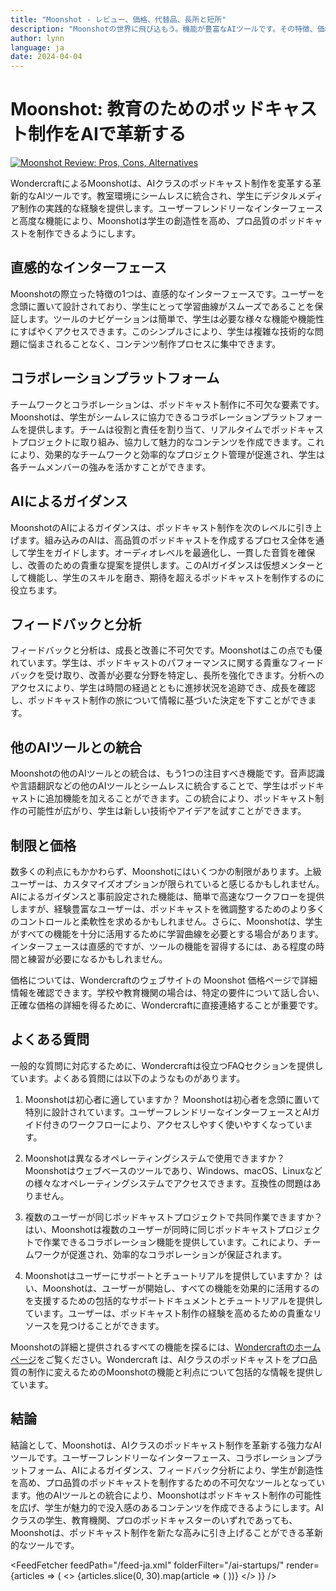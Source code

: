 ```yaml
---
title: "Moonshot - レビュー、価格、代替品、長所と短所"
description: "Moonshotの世界に飛び込もう。機能が豊富なAIツールです。その特徴、価格、そしてどのようにインパクトを与えているかを学びましょう。見逃さないでください！"
author: lynn
language: ja
date: 2024-04-04
---
```

        
# Moonshot: 教育のためのポッドキャスト制作をAIで革新する


<BlogHeader />


[![Moonshot Review: Pros, Cons, Alternatives](/ai-startups/moonshot.png)](https://www.wondercraft.ai/)

WondercraftによるMoonshotは、AIクラスのポッドキャスト制作を変革する革新的なAIツールです。教室環境にシームレスに統合され、学生にデジタルメディア制作の実践的な経験を提供します。ユーザーフレンドリーなインターフェースと高度な機能により、Moonshotは学生の創造性を高め、プロ品質のポッドキャストを制作できるようにします。

## 直感的なインターフェース

Moonshotの際立った特徴の1つは、直感的なインターフェースです。ユーザーを念頭に置いて設計されており、学生にとって学習曲線がスムーズであることを保証します。ツールのナビゲーションは簡単で、学生は必要な様々な機能や機能性にすばやくアクセスできます。このシンプルさにより、学生は複雑な技術的な問題に悩まされることなく、コンテンツ制作プロセスに集中できます。

## コラボレーションプラットフォーム

チームワークとコラボレーションは、ポッドキャスト制作に不可欠な要素です。Moonshotは、学生がシームレスに協力できるコラボレーションプラットフォームを提供します。チームは役割と責任を割り当て、リアルタイムでポッドキャストプロジェクトに取り組み、協力して魅力的なコンテンツを作成できます。これにより、効果的なチームワークと効率的なプロジェクト管理が促進され、学生は各チームメンバーの強みを活かすことができます。

## AIによるガイダンス

MoonshotのAIによるガイダンスは、ポッドキャスト制作を次のレベルに引き上げます。組み込みのAIは、高品質のポッドキャストを作成するプロセス全体を通して学生をガイドします。オーディオレベルを最適化し、一貫した音質を確保し、改善のための貴重な提案を提供します。このAIガイダンスは仮想メンターとして機能し、学生のスキルを磨き、期待を超えるポッドキャストを制作するのに役立ちます。

## フィードバックと分析

フィードバックと分析は、成長と改善に不可欠です。Moonshotはこの点でも優れています。学生は、ポッドキャストのパフォーマンスに関する貴重なフィードバックを受け取り、改善が必要な分野を特定し、長所を強化できます。分析へのアクセスにより、学生は時間の経過とともに進捗状況を追跡でき、成長を確認し、ポッドキャスト制作の旅について情報に基づいた決定を下すことができます。

## 他のAIツールとの統合

Moonshotの他のAIツールとの統合は、もう1つの注目すべき機能です。音声認識や言語翻訳などの他のAIツールとシームレスに統合することで、学生はポッドキャストに追加機能を加えることができます。この統合により、ポッドキャスト制作の可能性が広がり、学生は新しい技術やアイデアを試すことができます。

## 制限と価格

数多くの利点にもかかわらず、Moonshotにはいくつかの制限があります。上級ユーザーは、カスタマイズオプションが限られていると感じるかもしれません。AIによるガイダンスと事前設定された機能は、簡単で高速なワークフローを提供しますが、経験豊富なユーザーは、ポッドキャストを微調整するためのより多くのコントロールと柔軟性を求めるかもしれません。さらに、Moonshotは、学生がすべての機能を十分に活用するために学習曲線を必要とする場合があります。インターフェースは直感的ですが、ツールの機能を習得するには、ある程度の時間と練習が必要になるかもしれません。

価格については、Wondercraftのウェブサイトの Moonshot 価格ページで詳細情報を確認できます。学校や教育機関の場合は、特定の要件について話し合い、正確な価格の詳細を得るために、Wondercraftに直接連絡することが重要です。

## よくある質問

一般的な質問に対応するために、Wondercraftは役立つFAQセクションを提供しています。よくある質問には以下のようなものがあります。

1. Moonshotは初心者に適していますか？
   Moonshotは初心者を念頭に置いて特別に設計されています。ユーザーフレンドリーなインターフェースとAIガイド付きのワークフローにより、アクセスしやすく使いやすくなっています。

2. Moonshotは異なるオペレーティングシステムで使用できますか？
   Moonshotはウェブベースのツールであり、Windows、macOS、Linuxなどの様々なオペレーティングシステムでアクセスできます。互換性の問題はありません。

3. 複数のユーザーが同じポッドキャストプロジェクトで共同作業できますか？
   はい、Moonshotは複数のユーザーが同時に同じポッドキャストプロジェクトで作業できるコラボレーション機能を提供しています。これにより、チームワークが促進され、効率的なコラボレーションが保証されます。

4. Moonshotはユーザーにサポートとチュートリアルを提供していますか？
   はい、Moonshotは、ユーザーが開始し、すべての機能を効果的に活用するのを支援するための包括的なサポートドキュメントとチュートリアルを提供しています。ユーザーは、ポッドキャスト制作の経験を高めるための貴重なリソースを見つけることができます。

Moonshotの詳細と提供されるすべての機能を探るには、[Wondercraftのホームページ](https://www.wondercraft.ai/)をご覧ください。Wondercraft は、AIクラスのポッドキャストをプロ品質の制作に変えるためのMoonshotの機能と利点について包括的な情報を提供しています。

## 結論

結論として、Moonshotは、AIクラスのポッドキャスト制作を革新する強力なAIツールです。ユーザーフレンドリーなインターフェース、コラボレーションプラットフォーム、AIによるガイダンス、フィードバック分析により、学生が創造性を高め、プロ品質のポッドキャストを制作するための不可欠なツールとなっています。他のAIツールとの統合により、Moonshotはポッドキャスト制作の可能性を広げ、学生が魅力的で没入感のあるコンテンツを作成できるようにします。AIクラスの学生、教育機関、プロのポッドキャスターのいずれであっても、Moonshotは、ポッドキャスト制作を新たな高みに引き上げることができる革新的なツールです。


<AdComponent />


<FeedFetcher feedPath="/feed-ja.xml" folderFilter="/ai-startups/" render={articles => (
    <>
        <Cards>
            {articles.slice(0, 30).map(article => (
                <Card key={article.link} title={article.title} href={article.link} />
            ))}
        </Cards>
    </>
)} />

